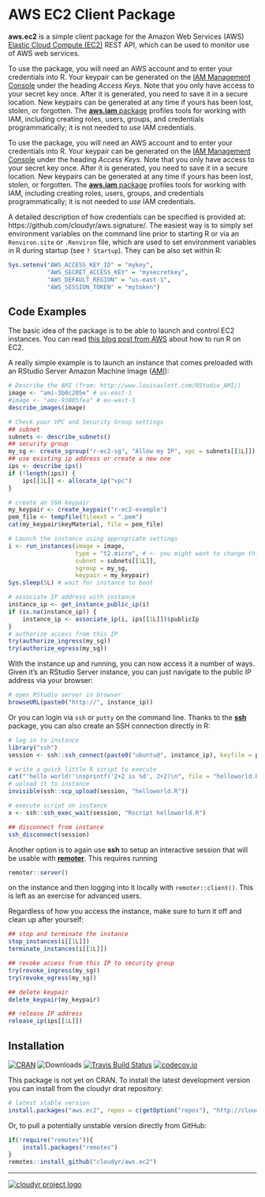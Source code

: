 # AWS EC2 Client Package

**aws.ec2** is a simple client package for the Amazon Web Services (AWS) [Elastic Cloud Compute (EC2)](http://aws.amazon.com/ec2/) REST API, which can be used to monitor use of AWS web services.

To use the package, you will need an AWS account and to enter your credentials into R. Your keypair can be generated on the [IAM Management Console](https://aws.amazon.com/) under the heading *Access Keys*. Note that you only have access to your secret key once. After it is generated, you need to save it in a secure location. New keypairs can be generated at any time if yours has been lost, stolen, or forgotten. The [**aws.iam** package](https://github.com/cloudyr/aws.iam) profiles tools for working with IAM, including creating roles, users, groups, and credentials programmatically; it is not needed to *use* IAM credentials.

To use the package, you will need an AWS account and to enter your credentials into R. Your keypair can be generated on the [IAM Management Console](https://aws.amazon.com/) under the heading *Access Keys*. Note that you only have access to your secret key once. After it is generated, you need to save it in a secure location. New keypairs can be generated at any time if yours has been lost, stolen, or forgotten. The [**aws.iam** package](https://github.com/cloudyr/aws.iam) profiles tools for working with IAM, including creating roles, users, groups, and credentials programmatically; it is not needed to *use* IAM credentials.

A detailed description of how credentials can be specified is provided at: https://github.com/cloudyr/aws.signature/. The easiest way is to simply set environment variables on the command line prior to starting R or via an `Renviron.site` or `.Renviron` file, which are used to set environment variables in R during startup (see `? Startup`). They can be also set within R:

```R
Sys.setenv("AWS_ACCESS_KEY_ID" = "mykey",
           "AWS_SECRET_ACCESS_KEY" = "mysecretkey",
           "AWS_DEFAULT_REGION" = "us-east-1",
           "AWS_SESSION_TOKEN" = "mytoken")
```


## Code Examples

The basic idea of the package is to be able to launch and control EC2 instances. You can read [this blog post from AWS](https://blogs.aws.amazon.com/bigdata/post/Tx3IJSB6BMHWZE5/Running-R-on-AWS) about how to run R on EC2.

A really simple example is to launch an instance that comes preloaded with an RStudio Server Amazon Machine Image ([AMI](http://www.louisaslett.com/RStudio_AMI/)):

```R
# Describe the AMI (from: http://www.louisaslett.com/RStudio_AMI/)
image <- "ami-3b0c205e" # us-east-1
#image <- "ami-93805fea" # eu-west-1
describe_images(image)

# Check your VPC and Security Group settings
## subnet
subnets <- describe_subnets()
## security group
my_sg <- create_sgroup("r-ec2-sg", "Allow my IP", vpc = subnets[[1L]])
## use existing ip address or create a new one
ips <- describe_ips()
if (!length(ips)) {
    ips[[1L]] <- allocate_ip("vpc")
}

# create an SSH keypair
my_keypair <- create_keypair("r-ec2-example")
pem_file <- tempfile(fileext = ".pem")
cat(my_keypair$keyMaterial, file = pem_file)

# Launch the instance using appropriate settings
i <- run_instances(image = image, 
                   type = "t2.micro", # <- you might want to change this
                   subnet = subnets[[1L]], 
                   sgroup = my_sg,
                   keypair = my_keypair)
Sys.sleep(5L) # wait for instance to boot

# associate IP address with instance
instance_ip <- get_instance_public_ip(i)
if (is.na(instance_ip)) {
    instance_ip <- associate_ip(i, ips[[1L]])$publicIp
}
# authorize access from this IP
try(authorize_ingress(my_sg))
try(authorize_egress(my_sg))
```


With the instance up and running, you can now access it a number of ways. Given it's an RStudio Server instance, you can just navigate to the public IP address via your browser:

```R
# open RStudio server in browser
browseURL(paste0("http://", instance_ip))
```

Or you can login via `ssh` or `putty` on the command line. Thanks to the [**ssh**](https://cran.r-project.org/package=ssh) package, you can also create an SSH connection directly in R:

```R
# log in to instance
library("ssh")
session <- ssh::ssh_connect(paste0("ubuntu@", instance_ip), keyfile = pem_file, passwd = "rstudio")

# write a quick little R script to execute
cat("'hello world!'\nsprintf('2+2 is %d', 2+2)\n", file = "helloworld.R")
# upload it to instance
invisible(ssh::scp_upload(session, "helloworld.R"))

# execute script on instance
x <- ssh::ssh_exec_wait(session, "Rscript helloworld.R")

## disconnect from instance
ssh_disconnect(session)
```

Another option is to again use **ssh** to setup an interactive session that will be usable with [**remoter**](https://cran.r-project.org/package=remoter). This requires running

```R
remoter::server()
```

on the instance and then logging into it locally with `remoter::client()`. This is left as an exercise for advanced users.

Regardless of how you access the instance, make sure to turn it off and clean up after yourself:

```R
## stop and terminate the instance
stop_instances(i[[1L]])
terminate_instances(i[[1L]])

## revoke access from this IP to security group
try(revoke_ingress(my_sg))
try(revoke_egress(my_sg))

## delete keypair
delete_keypair(my_keypair)

## release IP address
release_ip(ips[[1L]])
```


## Installation

[![CRAN](https://www.r-pkg.org/badges/version/aws.ec2)](https://cran.r-project.org/package=aws.ec2)
![Downloads](https://cranlogs.r-pkg.org/badges/aws.ec2)
[![Travis Build Status](https://travis-ci.org/cloudyr/aws.ec2.png?branch=master)](https://travis-ci.org/cloudyr/aws.ec2)
[![codecov.io](https://codecov.io/github/cloudyr/aws.ec2/coverage.svg?branch=master)](https://codecov.io/github/cloudyr/aws.ec2?branch=master)

This package is not yet on CRAN. To install the latest development version you can install from the cloudyr drat repository:

```R
# latest stable version
install.packages("aws.ec2", repos = c(getOption("repos"), "http://cloudyr.github.io/drat"))
```

Or, to pull a potentially unstable version directly from GitHub:

```R
if(!require("remotes")){
    install.packages("remotes")
}
remotes::install_github("cloudyr/aws.ec2")
```


---
[![cloudyr project logo](http://i.imgur.com/JHS98Y7.png)](https://github.com/cloudyr)
